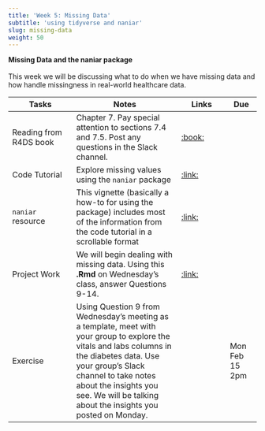 ```yaml
---
title: 'Week 5: Missing Data'
subtitle: 'using tidyverse and naniar'
slug: missing-data
weight: 50
---
```



**Missing Data and the naniar package**\
\
This week we will be discussing what to do when we have missing data and how handle missingness in real-world healthcare data.
\

| Tasks | Notes | Links | Due |
| -------- | ------------- | ------ | ---- |
| Reading from R4DS book | Chapter 7. Pay special attention to sections 7.4 and 7.5. Post any questions in the Slack channel. |[:book:](https://r4ds.had.co.nz/exploratory-data-analysis.html) | |
|Code Tutorial|Explore missing values using the `naniar` package|[:link:](https://allisonhorst.shinyapps.io/missingexplorer/)||
|`naniar` resource|This vignette (basically a how-to for using the package) includes most of the information from the code tutorial in a scrollable format|[:link:](https://cran.r-project.org/web/packages/naniar/vignettes/getting-started-w-naniar.html)||
|Project Work|We will begin dealing with missing data. Using this **.Rmd** on Wednesday's class, answer Questions 9-14.  |[:link:](https://math4180.netlify.app/exercises/wids-missing)| |
|Exercise|Using Question 9 from Wednesday's meeting as a template, meet with your group to explore the vitals and labs columns in the diabetes data. Use your group's Slack channel to take notes about the insights you see. We will be talking about the insights you posted on Monday.||Mon Feb 15 2pm|


